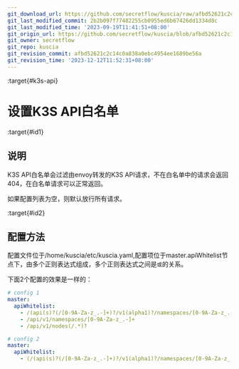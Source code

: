 ```yaml
---
git_download_url: https://github.com/secretflow/kuscia/raw/afbd52621c2c14c0a838a0ebc4954ee1689be56a/docs/reference/api_whitelist_config_cn.md
git_last_modified_commit: 2b2b097f77482255cb0955ed6b67426dd1334d8c
git_last_modified_time: '2023-09-19T11:41:51+08:00'
git_origin_url: https://github.com/secretflow/kuscia/blob/afbd52621c2c14c0a838a0ebc4954ee1689be56a/docs/reference/api_whitelist_config_cn.md
git_owner: secretflow
git_repo: kuscia
git_revision_commit: afbd52621c2c14c0a838a0ebc4954ee1689be56a
git_revision_time: '2023-12-12T11:52:31+08:00'
---
```


:target{#k3s-api}

# 设置K3S API白名单

:target{#id1}

## 说明

K3S API白名单会过滤由envoy转发的K3S API请求，不在白名单中的请求会返回404，在白名单请求可以正常返回。

如果配置列表为空，则默认放行所有请求。

:target{#id2}

## 配置方法

配置文件位于/home/kuscia/etc/kuscia.yaml,配置项位于master.apiWhitelist节点下，由多个正则表达式组成，多个正则表达式之间是`或`的关系。

下面2个配置的效果是一样的：

```yaml
# config 1
master:
  apiWhitelist:
    - /(api(s)?(/[0-9A-Za-z_.-]+)?/v1(alpha1)?/namespaces/[0-9A-Za-z_.-]+/(pods|gateways|domainroutes|endpoints|services|events|configmaps|leases|taskresources|secrets|domaindatas|domaindatagrants|domaindatasources)(/[0-9A-Za-z_.-]+(/status$)?)?)
    - /api/v1/namespaces/[0-9A-Za-z_.-]+
    - /api/v1/nodes(/.*)?

# config 2
master:
  apiWhitelist:
    - (/(api(s)?(/[0-9A-Za-z_.-]+)?/v1(alpha1)?/namespaces/[0-9A-Za-z_.-]+/(pods|gateways|domainroutes|endpoints|services|events|configmaps|leases|taskresources|secrets|domaindatas|domaindatagrants|domaindatasources)(/[0-9A-Za-z_.-]+(/status$)?)?))|(/api/v1/namespaces/[0-9A-Za-z_.-]+)|(/api/v1/nodes(/.*)?)
```
